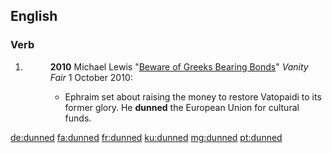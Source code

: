 ==English==

===Verb===
{{head|en|verb form}}

# {{en-past of|dun}}
#: '''2010''' Michael Lewis "[http://www.vanityfair.com/business/features/2010/10/greeks-bearing-bonds-201010 Beware of Greeks Bearing Bonds]" ''Vanity Fair'' 1 October 2010:
#:* Ephraim set about raising the money to restore Vatopaidi to its former glory. He '''dunned''' the European Union for cultural funds.

[[de:dunned]]
[[fa:dunned]]
[[fr:dunned]]
[[ku:dunned]]
[[mg:dunned]]
[[pt:dunned]]
